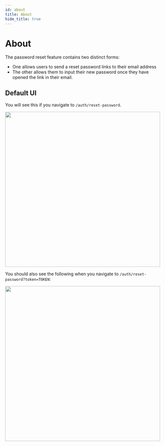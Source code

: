 ```yaml
---
id: about
title: About
hide_title: true
---
```

# About

The password reset feature contains two distinct forms:
- One allows users to send a reset password links to their email address
- The other allows them to input their new password once they have opened the link in their email.

## Default UI 

You will see this if you navigate to `/auth/reset-password`.
 
<img width="500px" src="/img/emailpassword/reset-password-enter-email.png" />

You should also see the following when you navigate to `/auth/reset-password?token=TOKEN`:

<img width="500px" src="/img/emailpassword/reset-password-submit-new-password.png" />